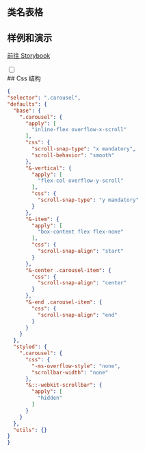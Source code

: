 
## 类名表格

<CssTable name="carousel" />

## 样例和演示

[前往 Storybook](https://story.ui.icebreaker.top/?path=/docs/data-display-carousel--docs)

<div className="collapse">
<input type="checkbox" /> 
<div class="collapse-title px-0">
## Css 结构
</div>
<div class="collapse-content"> 

```json
{
"selector": ".carousel",
"defaults": {
  "base": {
    ".carousel": {
      "apply": [
        "inline-flex overflow-x-scroll"
      ],
      "css": {
        "scroll-snap-type": "x mandatory",
        "scroll-behavior": "smooth"
      },
      "&-vertical": {
        "apply": [
          "flex-col overflow-y-scroll"
        ],
        "css": {
          "scroll-snap-type": "y mandatory"
        }
      },
      "&-item": {
        "apply": [
          "box-content flex flex-none"
        ],
        "css": {
          "scroll-snap-align": "start"
        }
      },
      "&-center .carousel-item": {
        "css": {
          "scroll-snap-align": "center"
        }
      },
      "&-end .carousel-item": {
        "css": {
          "scroll-snap-align": "end"
        }
      }
    }
  },
  "styled": {
    ".carousel": {
      "css": {
        "-ms-overflow-style": "none",
        "scrollbar-width": "none"
      },
      "&::-webkit-scrollbar": {
        "apply": [
          "hidden"
        ]
      }
    }
  },
  "utils": {}
}
}
```

</div>
</div>